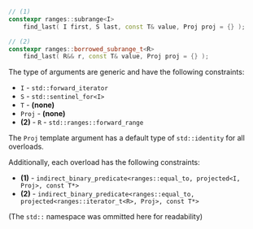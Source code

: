 ```cpp
// (1)
constexpr ranges::subrange<I>
    find_last( I first, S last, const T& value, Proj proj = {} );

// (2)
constexpr ranges::borrowed_subrange_t<R>
    find_last( R&& r, const T& value, Proj proj = {} );
```

The type of arguments are generic and have the following constraints:
- `I` - `std::forward_iterator`
- `S` - `std::sentinel_for<I>`
- `T` - **(none)**
- `Proj` - **(none)**
- **(2)** - `R` - `std::ranges::forward_range`

The `Proj` template argument has a default type of `std::identity` for all overloads.

Additionally, each overload has the following constraints:
- **(1)** - `indirect_binary_predicate<ranges::equal_to, projected<I, Proj>, const T*>`
- **(2)** - `indirect_binary_predicate<ranges::equal_to, projected<ranges::iterator_t<R>, Proj>, const T*>`

(The `std::` namespace was ommitted here for readability)
